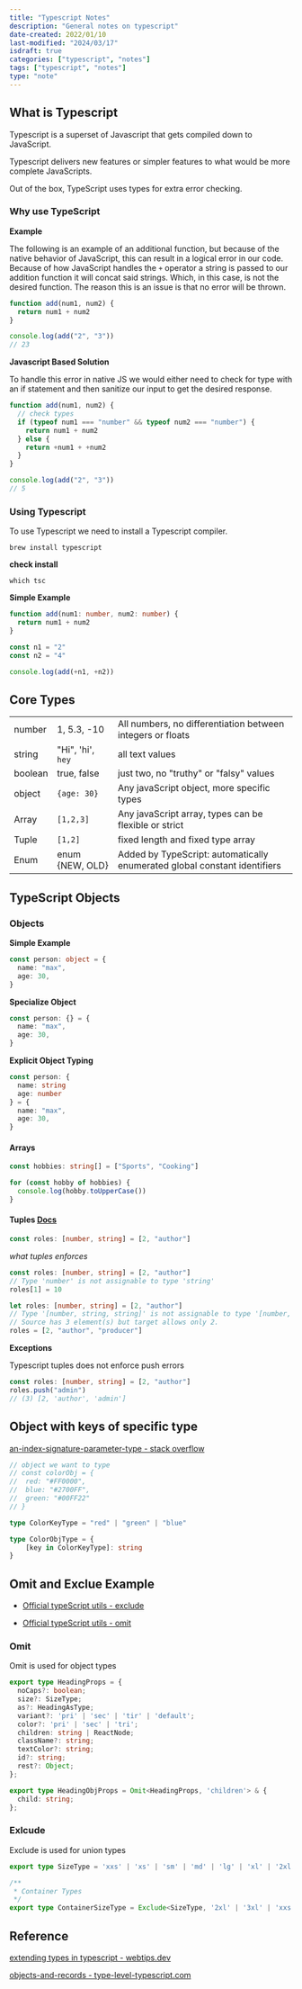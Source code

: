 ```yaml
---
title: "Typescript Notes"
description: "General notes on typescript"
date-created: 2022/01/10
last-modified: "2024/03/17"
isdraft: true
categories: ["typescript", "notes"]
tags: ["typescript", "notes"]
type: "note"
---
```


## What is Typescript

Typescript is a superset of Javascript that gets compiled down to JavaScript.

Typescript delivers new features or simpler features to what would be more complete JavaScripts.

Out of the box, TypeScript uses types for extra error checking.

### Why use TypeScript

**Example**

The following is an example of an additional function, but because of the native behavior of JavaScript, this can result in a logical error in our code. Because of how JavaScript handles the `+` operator a string is passed to our addition function it will concat said strings. Which, in this case, is not the desired function. The reason this is an issue is that no error will be thrown.

```javascript
function add(num1, num2) {
  return num1 + num2
}

console.log(add("2", "3"))
// 23
```

**Javascript Based Solution**

To handle this error in native JS we would either need to check for type with an if statement and then sanitize our input to get the desired response.

```javascript
function add(num1, num2) {
  // check types
  if (typeof num1 === "number" && typeof num2 === "number") {
    return num1 + num2
  } else {
    return +num1 + +num2
  }
}

console.log(add("2", "3"))
// 5
```

### Using Typescript

To use Typescript we need to install a Typescript compiler.

```shell
brew install typescript
```

**check install**

```shell
which tsc
```

**Simple Example**

```typescript
function add(num1: number, num2: number) {
  return num1 + num2
}

const n1 = "2"
const n2 = "4"

console.log(add(+n1, +n2))
```

## Core Types

|         |                   |                                                                           |
| ------- | ----------------- | ------------------------------------------------------------------------- |
| number  | 1, 5.3, -10       | All numbers, no differentiation between integers or floats                |
| string  | "Hi", 'hi', `hey` | all text values                                                           |
| boolean | true, false       | just two, no "truthy" or "falsy" values                                   |
| object  | `{age: 30}`       | Any javaScript object, more specific types                                |
| Array   | `[1,2,3]`         | Any javaScript array, types can be flexible or strict                     |
| Tuple   | `[1,2]`           | fixed length and fixed type array                                         |
| Enum    | enum {NEW, OLD}   | Added by TypeScript: automatically enumerated global constant identifiers |

## TypeScript Objects

### Objects

**Simple Example**

```typescript
const person: object = {
  name: "max",
  age: 30,
}
```

**Specialize Object**

```typescript
const person: {} = {
  name: "max",
  age: 30,
}
```

**Explicit Object Typing**

```typescript
const person: {
  name: string
  age: number
} = {
  name: "max",
  age: 30,
}
```

#### Arrays

```typescript
const hobbies: string[] = ["Sports", "Cooking"]
```

```typescript
for (const hobby of hobbies) {
  console.log(hobby.toUpperCase())
}
```

#### Tuples [Docs](https://www.typescriptlang.org/docs/handbook/typescript-in-5-minutes-func.html#other-important-typescript-types)

```typescript
const roles: [number, string] = [2, "author"]
```

_what tuples enforces_

```typescript
const roles: [number, string] = [2, "author"]
// Type 'number' is not assignable to type 'string'
roles[1] = 10
```

```typescript
let roles: [number, string] = [2, "author"]
// Type '[number, string, string]' is not assignable to type '[number, string]'.
// Source has 3 element(s) but target allows only 2.
roles = [2, "author", "producer"]
```

**Exceptions**

Typescript tuples does not enforce push errors

```typescript
const roles: [number, string] = [2, "author"]
roles.push("admin")
// (3) [2, 'author', 'admin']
```

## Object with keys of specific type 

[an-index-signature-parameter-type - stack overflow](https://stackoverflow.com/questions/54438012/an-index-signature-parameter-type-cannot-be-a-union-type-consider-using-a-mappe)

```typescript
// object we want to type
// const colorObj = {
//	red: "#FF0000",
//	blue: "#2700FF",
//	green: "#00FF22"
// }

type ColorKeyType = "red" | "green" | "blue"

type ColorObjType = {
	[key in ColorKeyType]: string
}


```

## Omit and Exclue Example 

- [Official typeScript utils - exclude](https://www.typescriptlang.org/docs/handbook/utility-types.html#excludeuniontype-excludedmembers)

- [Official typeScript utils - omit](https://www.typescriptlang.org/docs/handbook/utility-types.html#omittype-keys)

### Omit 

Omit is used for object types

```typescript
export type HeadingProps = {
  noCaps?: boolean;
  size?: SizeType;
  as?: HeadingAsType;
  variant?: 'pri' | 'sec' | 'tir' | 'default';
  color?: 'pri' | 'sec' | 'tri';
  children: string | ReactNode;
  className?: string;
  textColor?: string;
  id?: string;
  rest?: Object;
};

export type HeadingObjProps = Omit<HeadingProps, 'children'> & {
  child: string;
};
```

### Exlcude

Exclude is used for union types 

```typescript
export type SizeType = 'xxs' | 'xs' | 'sm' | 'md' | 'lg' | 'xl' | '2xl' | '3xl'

/**
 * Container Types
 */
export type ContainerSizeType = Exclude<SizeType, '2xl' | '3xl' | 'xxs'>;
```




## Reference 

[extending types in typescript - webtips.dev](https://www.webtips.dev/solutions/extending-types-in-typescript)

[objects-and-records - type-level-typescript.com](https://type-level-typescript.com/objects-and-records)
